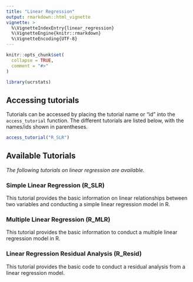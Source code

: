 ```yaml
---
title: "Linear Regression"
output: rmarkdown::html_vignette
vignette: >
  %\VignetteIndexEntry{linear_regression}
  %\VignetteEngine{knitr::rmarkdown}
  %\VignetteEncoding{UTF-8}
---
```


```r
knitr::opts_chunk$set(
  collapse = TRUE,
  comment = "#>"
)
```

```r
library(ucrstats)
```

## Accessing tutorials 

Tutorials can be accessed by placing the tutorial name or "id" into the `access_tutorial` function. The different tutorials are listed below, with the names/ids shown in parentheses. 

```r
access_tutorial("R_SLR")
```


## Available Tutorials 

*The following tutorials on linear regression are available.*

### Simple Linear Regression (R_SLR)

This tutorial provides the basic information on linear relationships between two variables and conducting a simple linear regression model in R.

### Multiple Linear Regression (R_MLR)

This tutorial provides the basic information to conduct a multiple linear regression model in R.

### Linear Regression Residual Analysis (R_Resid)

This tutorial provides the basic code to conduct a residual analysis from a linear regression model.

